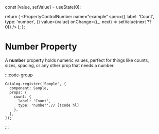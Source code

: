 
  const [value, setValue] = useState(0);

  return (
    <PropertyControlNumber
      name="example"
      spec={{
        label: 'Count',
        type: 'number',
      }}
      value={value}
      onChange={(_, next) => setValue(next ?? 0)}
    />
  );
};

# Number Property

A **number** property holds numeric values, perfect for things like counts, sizes, spacing, or any other prop that needs a number.

:::code-group
<div data-title="Preview">
  <BasicUsage />
</div>

```tsx showLineNumbers [Code]
Catalog.register('Sample', {
  component: Sample,
  props: {
    count: {
      label: 'Count',
      type: 'number',// [!code hl]
    },
  },
});
```
:::
